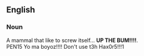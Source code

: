 ==English==
===Noun===
A mammal that like to screw itself... <B>UP THE BUM!!!!</B>.<BR>
PEN15 Yo ma boyoz!!!! Don't use t3h Hax0r5!!!1